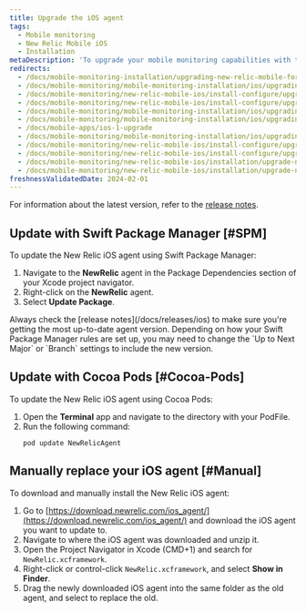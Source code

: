 ```yaml
---
title: Upgrade the iOS agent
tags:
  - Mobile monitoring
  - New Relic Mobile iOS
  - Installation
metaDescription: 'To upgrade your mobile monitoring capabilities with the latest iOS agent, start here.'
redirects:
  - /docs/mobile-monitoring-installation/upgrading-new-relic-mobile-for-ios-apps
  - /docs/mobile-monitoring/mobile-monitoring-installation/ios/upgrading-new-relic-mobiles-ios-sdk
  - /docs/mobile-monitoring/new-relic-mobile-ios/install-configure/upgrading-new-relic-mobiles-ios-sdk
  - /docs/mobile-monitoring/new-relic-mobile-ios/install-configure/upgrade-new-relic-mobiles-ios-sdk
  - /docs/mobile-monitoring/mobile-monitoring-installation/ios/upgrading-new-relic-mobiles-ios-sdk-v4
  - /docs/mobile-monitoring/mobile-monitoring-installation/ios/upgrading-new-relic-mobiles-ios-sdk-v1-0
  - /docs/mobile-apps/ios-1-upgrade
  - /docs/mobile-monitoring/mobile-monitoring-installation/ios/upgrading-new-relic-mobiles-ios-sdk-v1
  - /docs/mobile-monitoring/new-relic-mobile-ios/install-configure/upgrading-new-relic-mobiles-ios-sdk-v4
  - /docs/mobile-monitoring/new-relic-mobile-ios/install-configure/upgrade-new-relic-mobiles-ios-sdk-v4
  - /docs/mobile-monitoring/new-relic-mobile-ios/installation/upgrade-new-relic-mobiles-ios-sdk-v4/
  - /docs/mobile-monitoring/new-relic-mobile-ios/installation/upgrade-new-relic-mobiles-ios-sdk
freshnessValidatedDate: 2024-02-01
---
```


For information about the latest version, refer to the [release notes](/docs/releases/ios).

## Update with Swift Package Manager [#SPM]

To update the New Relic iOS agent using Swift Package Manager:

1. Navigate to the <DNT>**NewRelic**</DNT> agent in the Package Dependencies section of your Xcode project navigator.
2. Right-click on the <DNT>**NewRelic**</DNT> agent.
3. Select <DNT>**Update Package**</DNT>.

<Callout variant="important">
  Always check the [release notes](/docs/releases/ios) to make sure you're getting the most up-to-date agent version. Depending on how your Swift Package Manager rules are set up, you may need to change the `Up to Next Major` or `Branch` settings to include the new version.
</Callout>

## Update with Cocoa Pods [#Cocoa-Pods]

To update the New Relic iOS agent using Cocoa Pods:

1. Open the <DNT>**Terminal**</DNT> app and navigate to the directory with your PodFile.
2. Run the following command:
   ```shell
   pod update NewRelicAgent
   ```

## Manually replace your iOS agent [#Manual]

To download and manually install the New Relic iOS agent:

1. Go to [https://download.newrelic.com/ios_agent/](https://download.newrelic.com/ios_agent/) and download the iOS agent you want to update to.
2. Navigate to where the iOS agent was downloaded and unzip it.
3. Open the Project Navigator in Xcode (CMD+1) and search for `NewRelic.xcframework`.
4. Right-click or control-click `NewRelic.xcframework`, and select <DNT>**Show in Finder**</DNT>.
5. Drag the newly downloaded iOS agent into the same folder as the old agent, and select to replace the old.
